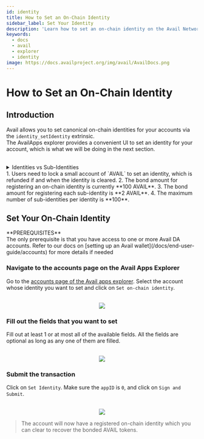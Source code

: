 ```yaml
---
id: identity
title: How to Set an On-Chain Identity
sidebar_label: Set Your Identity
description: 'Learn how to set an on-chain identity on the Avail Network.'
keywords:
  - docs
  - avail
  - explorer
  - identity
image: https://docs.availproject.org/img/avail/AvailDocs.png
---
```




# How to Set an On-Chain Identity

## Introduction

Avail allows you to set canonical on-chain identities for your accounts via the `identity_setIdentity` extrinsic. \
The AvailApps explorer provides a convenient UI to set an identity for your account, which is what we will be doing in the
next section.

<br/>
<details className="border p-3 rounded-md bg-[#EFF6FF] ">
<summary>Identities vs Sub-Identities</summary>

1. Each account on Avail can create a main identity and up to 100 sub-identities.
2. Each of these sub-identities are linked to the main account.
3. A possible way of using this feature could be to create a main identity for your team, and then create sub-identities
for each of your team members.
4. A deposit of `2 AVAIL` is required per sub-identity.
</details>

<Callout type="info">
1. Users need to lock a small account of `AVAIL` to set an identity, which is refunded if and when the identity is cleared.
2. The bond amount for registering an on-chain identity is currently **100 AVAIL**.
3. The bond amount for registering each sub-identity is **2 AVAIL**.
4. The maximum number of sub-identities per identity is **100**.
</Callout>


## Set Your On-Chain Identity

<Callout type="info">  
**PREREQUISITES** <br/>
The only prerequisite is that you have access to one or more Avail DA accounts.
Refer to our docs on [setting up an Avail wallet](/docs/end-user-guide/accounts) for more details if needed
</Callout>

<Steps>

### Navigate to the accounts page on the Avail Apps Explorer
Go to the [accounts page of the Avail apps explorer](https://explorer.availproject.org/#/accounts).
Select the account whose identity you want to set and click on `Set on-chain identity`. 

<br/>
<div align="center">
<img src="/img/set-identity/set-identity-1.png" align="center" /> 
</div>

### Fill out the fields that you want to set

Fill out at least 1 or at most all of the available fields.
All the fields are optional as long as any one of them are filled.

<br/>
<div align="center">
<img src="/img/set-identity/set-identity-2.png" align="center" /> 
</div>

### Submit the transaction

Click on `Set Identity`. Make sure the `appID` is `0`, and click on `Sign and Submit`.

<br/>
<div align="center">
<img src="/img/set-identity/set-identity-3.png" align="center" /> 
</div>

> The account will now have a registered on-chain identity which you can clear to recover the bonded AVAIL tokens.

</Steps>
